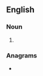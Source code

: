 {{also|comédiennes}}
==English==

===Noun===
{{head|en|noun form}}

# {{plural of|comedienne|lang=en}}

===Anagrams===
* {{anagrams|en|a=cdeeeimnnos|neoendemics}}